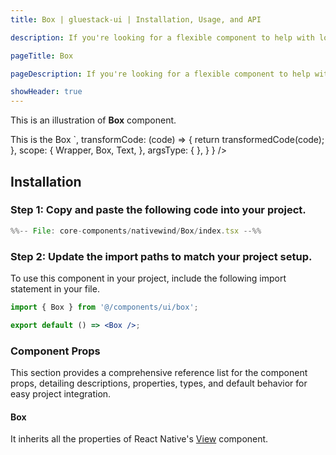 ```yaml
---
title: Box | gluestack-ui | Installation, Usage, and API

description: If you're looking for a flexible component to help with low-level layout needs, the Box component might be just what you need. With its customizable styles and props, it can be used to create a wide range of UI elements, from simple containers to complex layout structures.

pageTitle: Box

pageDescription: If you're looking for a flexible component to help with low-level layout needs, the Box component might be just what you need. With its customizable styles and props, it can be used to create a wide range of UI elements, from simple containers to complex layout structures.

showHeader: true
---
```



<Meta title="with-nativewind/components/Layout/Box" />




This is an illustration of **Box** component.

<Wrapper>
  <CodePreview
      showComponentRenderer={ true }
    showArgsController = { false}
    metaData = {{
      code: `
<Box
  className="bg-primary-500 p-5"
>
  <Text className='text-typography-0'>
    This is the Box
  </Text>
</Box>
`,
        transformCode: (code) => {
          return transformedCode(code);
        },
          scope: {
        Wrapper,
          Box,
          Text,
        },
      argsType: { },
    }
  }
  />
</Wrapper>

<br/>

## Installation

### Step 1: Copy and paste the following code into your project.

<CollapsibleCode>

```jsx 
%%-- File: core-components/nativewind/Box/index.tsx --%% 
```

</CollapsibleCode>

### Step 2: Update the import paths to match your project setup.

To use this component in your project, include the following import statement in your file.

```jsx
import { Box } from '@/components/ui/box';
```

```jsx
export default () => <Box />;
```

### Component Props

This section provides a comprehensive reference list for the component props, detailing descriptions, properties, types, and default behavior for easy project integration.

#### Box

It inherits all the properties of React Native's [View](https://reactnative.dev/docs/view) component.
